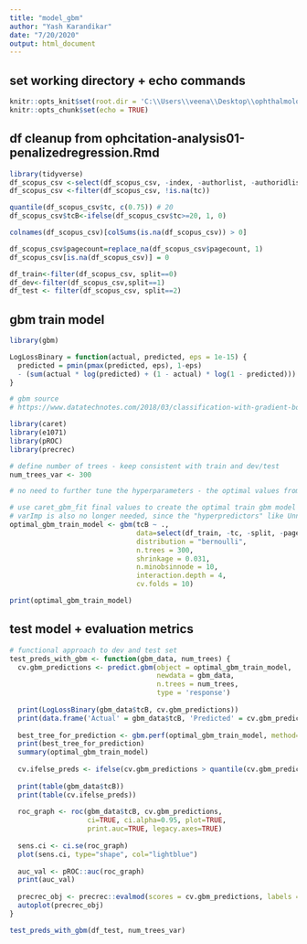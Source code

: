 ```yaml
---
title: "model_gbm"
author: "Yash Karandikar"
date: "7/20/2020"
output: html_document
---
```


## set working directory + echo commands
```r
knitr::opts_knit$set(root.dir = 'C:\\Users\\veena\\Desktop\\ophthalmology\\csv')
knitr::opts_chunk$set(echo = TRUE)
```

## df cleanup from ophcitation-analysis01-penalizedregression.Rmd
```r
library(tidyverse)
df_scopus_csv <-select(df_scopus_csv, -index, -authorlist, -authoridlist, -access.type)
df_scopus_csv <-filter(df_scopus_csv, !is.na(tc))

quantile(df_scopus_csv$tc, c(0.75)) # 20
df_scopus_csv$tcB<-ifelse(df_scopus_csv$tc>=20, 1, 0)

colnames(df_scopus_csv)[colSums(is.na(df_scopus_csv)) > 0]

df_scopus_csv$pagecount=replace_na(df_scopus_csv$pagecount, 1)
df_scopus_csv[is.na(df_scopus_csv)] = 0

df_train<-filter(df_scopus_csv, split==0)
df_dev<-filter(df_scopus_csv,split==1)
df_test <- filter(df_scopus_csv, split==2)
```

## gbm train model
```r
library(gbm)

LogLossBinary = function(actual, predicted, eps = 1e-15) {  
  predicted = pmin(pmax(predicted, eps), 1-eps)  
  - (sum(actual * log(predicted) + (1 - actual) * log(1 - predicted))) / length(actual)
}

# gbm source
# https://www.datatechnotes.com/2018/03/classification-with-gradient-boosting.html

library(caret)
library(e1071)
library(pROC)
library(precrec)

# define number of trees - keep consistent with train and dev/test
num_trees_var <- 300

# no need to further tune the hyperparameters - the optimal values from the grid are in the model below

# use caret_gbm_fit final values to create the optimal train gbm model
# varImp is also no longer needed, since the "hyperpredictors" like Unnamed..0_* are gone
optimal_gbm_train_model <- gbm(tcB ~ ., 
                               data=select(df_train, -tc, -split, -pagecount, -X, -Unnamed..0_y, -Unnamed..0_x, -year),
                               distribution = "bernoulli",
                               n.trees = 300,
                               shrinkage = 0.031,
                               n.minobsinnode = 10,
                               interaction.depth = 4,
                               cv.folds = 10)

print(optimal_gbm_train_model)
```

## test model + evaluation metrics
```r
# functional approach to dev and test set
test_preds_with_gbm <- function(gbm_data, num_trees) {
  cv.gbm_predictions <- predict.gbm(object = optimal_gbm_train_model,
                                    newdata = gbm_data,
                                    n.trees = num_trees,
                                    type = 'response')
  
  print(LogLossBinary(gbm_data$tcB, cv.gbm_predictions))
  print(data.frame('Actual' = gbm_data$tcB, 'Predicted' = cv.gbm_predictions))
  
  best_tree_for_prediction <- gbm.perf(optimal_gbm_train_model, method='cv')
  print(best_tree_for_prediction)
  summary(optimal_gbm_train_model)
  
  cv.ifelse_preds <- ifelse(cv.gbm_predictions > quantile(cv.gbm_predictions, c(0.75)), 1, 0)
  
  print(table(gbm_data$tcB))
  print(table(cv.ifelse_preds))
  
  roc_graph <- roc(gbm_data$tcB, cv.gbm_predictions,
                   ci=TRUE, ci.alpha=0.95, plot=TRUE,
                   print.auc=TRUE, legacy.axes=TRUE)
  
  sens.ci <- ci.se(roc_graph)
  plot(sens.ci, type="shape", col="lightblue")
  
  auc_val <- pROC::auc(roc_graph)
  print(auc_val)
  
  precrec_obj <- precrec::evalmod(scores = cv.gbm_predictions, labels = gbm_data$tcB)
  autoplot(precrec_obj) 
}

test_preds_with_gbm(df_test, num_trees_var)
```
